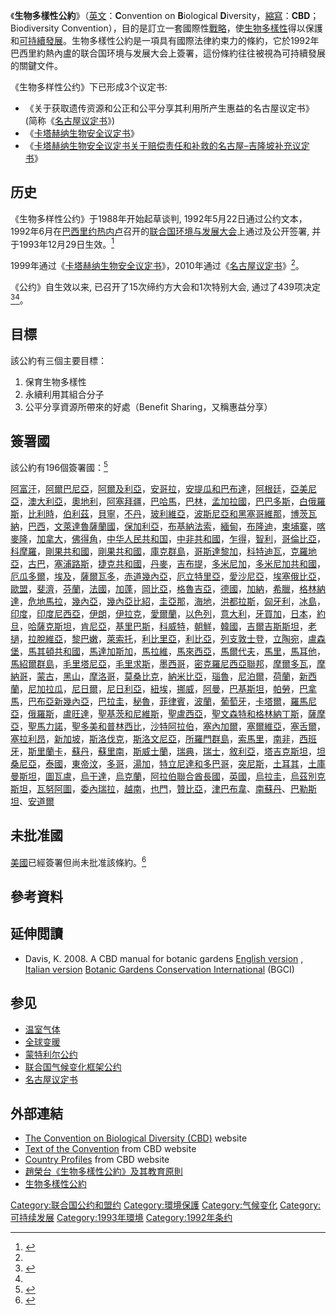 {{Infobox Treaty
| name                = 生物多樣性公約
| long_name           =
| image               =
| image_width         =250px
| caption             = 公約文獻
| type                =
| date_drafted        =
| date_signed         = 1992年6月5日
| location_signed     = [[巴西|巴西]][[里約熱內盧|里約熱內盧]]
| date_sealed         =
| date_effective      = 1993年12月29日
| condition_effective = 不少於30國簽署
| date_expiration     =
| signatories         =168
| parties             =193
| ratifiers           =
| depositor           = [[聯合國秘書長|聯合國秘書長]]
| language            =
| languages           = 阿拉伯文、中文、英文、法文、俄文和西班牙文
| wikisource          =生物多樣性公約
}}

《'''生物多樣性公約'''》（[[英文|英文]]：'''C'''onvention on '''B'''iological '''D'''iversity，[[縮寫|縮寫]]：'''CBD'''；Biodiversity Convention），目的是訂立一套國際性[[戰略|戰略]]，使[[生物多樣性|生物多樣性]]得以保護和[[可持續發展|可持續發展]]。生物多樣性公約是一項具有國際法律約束力的條約，它於1992年巴西里約熱內盧的联合国环境与发展大会上簽署，這份條約往往被視為可持續發展的關鍵文件。

《生物多样性公约》下已形成3个议定书: 
*《关于获取遗传资源和公正和公平分享其利用所产生惠益的名古屋议定书》(简称《[[名古屋议定书|名古屋议定书]]》)
*《[[卡塔赫纳生物安全议定书|卡塔赫纳生物安全议定书]]》
*《[[卡塔赫纳生物安全议定书关于赔偿责任和补救的名古屋–吉隆坡补充议定书|卡塔赫纳生物安全议定书关于赔偿责任和补救的名古屋–吉隆坡补充议定书]]》

==历史==
《生物多样性公约》于1988年开始起草谈判, 1992年5月22日通过公约文本，1992年6月在[[巴西|巴西]][[里约热内卢|里约热内卢]]召开的[[联合国环境与发展大会|联合国环境与发展大会]]上通过及公开签署, 并于1993年12月29日生效。<ref name="biods.2021053">{{cite journal |last1=Xue |first1=Dayuan |title=China’s implementation of the Convention on Biological Diversity has entered a new era |journal=Biodiversity Science |date=2021 |volume=29 |issue=2 |pages=131–132 |doi=10.17520/biods.2021053}}</ref>

1999年通过《[[卡塔赫纳生物安全议定书|卡塔赫纳生物安全议定书]]》，2010年通过《[[名古屋议定书|名古屋议定书]]》<ref name="biods.2021053" />。

《公约》自生效以来, 已召开了15次缔约方大会和1次特别大会, 通过了439项决定<ref>{{cite news|title=生物多样性检察保护亮相COP15盛会|url=http://news.jcrb.com/jszx/202110/t20211012_2326627.html|author=肖凤珍|publisher=[[正义网|正义网]]|date=2021-10-12|language=zh|author2=杨阳洋}}</ref><ref name="biods.2021053" />。

== 目標 ==
該公約有三個主要目標：
# 保育生物多樣性
# 永續利用其組合分子
# 公平分享資源所帶來的好處（Benefit Sharing，又稱惠益分享）

== 簽署國 ==
該公約有196個簽署國：<ref>{{cite web|url=http://www.cbd.int/convention/parties/list/|title=CBD List of Parties|access-date=2010-08-28|archive-date=2011-01-24|archive-url=https://web.archive.org/web/20110124005746/http://www.cbd.int/convention/parties/list/|dead-url=no}}</ref>

[[阿富汗|阿富汗]]，[[阿爾巴尼亞|阿爾巴尼亞]]，[[阿爾及利亞|阿爾及利亞]]，[[安哥拉|安哥拉]]，[[安提瓜和巴布達|安提瓜和巴布達]]，[[阿根廷|阿根廷]]，[[亞美尼亞|亞美尼亞]]，[[澳大利亞|澳大利亞]]，[[奧地利|奧地利]]，[[阿塞拜疆|阿塞拜疆]]，[[巴哈馬|巴哈馬]]，[[巴林|巴林]]，[[孟加拉國|孟加拉國]]，[[巴巴多斯|巴巴多斯]]，[[白俄羅斯|白俄羅斯]]，[[比利時|比利時]]，[[伯利茲|伯利茲]]，[[貝寧|貝寧]]，[[不丹|不丹]]，[[玻利維亞|玻利維亞]]，[[波斯尼亞和黑塞哥維那|波斯尼亞和黑塞哥維那]]，[[博茨瓦納|博茨瓦納]]，[[巴西|巴西]]，[[文萊達魯薩蘭國|文萊達魯薩蘭國]]，[[保加利亞|保加利亞]]，[[布基納法索|布基納法索]]，[[緬甸|緬甸]]，[[布隆迪|布隆迪]]，[[柬埔寨|柬埔寨]]，[[喀麥隆|喀麥隆]]，[[加拿大|加拿大]]，[[佛得角|佛得角]]，[[中华人民共和国|中华人民共和国]]，[[中非共和國|中非共和國]]，[[乍得|乍得]]，[[智利|智利]]，[[哥倫比亞|哥倫比亞]]，[[科摩羅|科摩羅]]，[[剛果共和國|剛果共和國]]，[[剛果共和國|剛果共和國]]，[[庫克群島|庫克群島]]，[[哥斯達黎加|哥斯達黎加]]，[[科特迪瓦|科特迪瓦]]，[[克羅地亞|克羅地亞]]，[[古巴|古巴]]，[[塞浦路斯|塞浦路斯]]，[[捷克共和國|捷克共和國]]，[[丹麥|丹麥]]，[[吉布提|吉布提]]，[[多米尼加|多米尼加]]，[[多米尼加共和國|多米尼加共和國]]，[[厄瓜多爾|厄瓜多爾]]，[[埃及|埃及]]，[[薩爾瓦多|薩爾瓦多]]，[[赤道幾內亞|赤道幾內亞]]，[[厄立特里亞|厄立特里亞]]，[[愛沙尼亞|愛沙尼亞]]，[[埃塞俄比亞|埃塞俄比亞]]，[[歐盟|歐盟]]，[[斐濟|斐濟]]，[[芬蘭|芬蘭]]，[[法國|法國]]，[[加蓬|加蓬]]，[[岡比亞|岡比亞]]，[[格魯吉亞|格魯吉亞]]，[[德國|德國]]，[[加納|加納]]，[[希臘|希臘]]，[[格林納達|格林納達]]，[[危地馬拉|危地馬拉]]，[[幾內亞|幾內亞]]，[[幾內亞比紹|幾內亞比紹]]，[[圭亞那|圭亞那]]，[[海地|海地]]，[[洪都拉斯|洪都拉斯]]，[[匈牙利|匈牙利]]，[[冰島|冰島]]，[[印度|印度]]，[[印度尼西亞|印度尼西亞]]，[[伊朗|伊朗]]，[[伊拉克|伊拉克]]，[[愛爾蘭|愛爾蘭]]，[[以色列|以色列]]，[[意大利|意大利]]，[[牙買加|牙買加]]，[[日本|日本]]，[[約旦|約旦]]，[[哈薩克斯坦|哈薩克斯坦]]，[[肯尼亞|肯尼亞]]，[[基里巴斯|基里巴斯]]，[[科威特|科威特]]，[[朝鮮|朝鮮]]，[[韓國|韓國]]，[[吉爾吉斯斯坦|吉爾吉斯斯坦]]，[[老撾|老撾]]，[[拉脫維亞|拉脫維亞]]，[[黎巴嫩|黎巴嫩]]，[[萊索托|萊索托]]，[[利比里亞|利比里亞]]，[[利比亞|利比亞]]，[[列支敦士登|列支敦士登]]，[[立陶宛|立陶宛]]，[[盧森堡|盧森堡]]，[[馬其頓共和國|馬其頓共和國]]，[[馬達加斯加|馬達加斯加]]，[[馬拉維|馬拉維]]，[[馬來西亞|馬來西亞]]，[[馬爾代夫|馬爾代夫]]，[[馬里|馬里]]，[[馬耳他|馬耳他]]，[[馬紹爾群島|馬紹爾群島]]，[[毛里塔尼亞|毛里塔尼亞]]，[[毛里求斯|毛里求斯]]，[[墨西哥|墨西哥]]，[[密克羅尼西亞聯邦|密克羅尼西亞聯邦]]，[[摩爾多瓦|摩爾多瓦]]，[[摩納哥|摩納哥]]，[[蒙古|蒙古]]，[[黑山|黑山]]，[[摩洛哥|摩洛哥]]，[[莫桑比克|莫桑比克]]，[[納米比亞|納米比亞]]，[[瑙魯|瑙魯]]，[[尼泊爾|尼泊爾]]，[[荷蘭|荷蘭]]，[[新西蘭|新西蘭]]，[[尼加拉瓜|尼加拉瓜]]，[[尼日爾|尼日爾]]，[[尼日利亞|尼日利亞]]，[[紐埃|紐埃]]，[[挪威|挪威]]，[[阿曼|阿曼]]，[[巴基斯坦|巴基斯坦]]，[[帕勞|帕勞]]，[[巴拿馬|巴拿馬]]，[[巴布亞新幾內亞|巴布亞新幾內亞]]，[[巴拉圭|巴拉圭]]，[[秘魯|秘魯]]，[[菲律賓|菲律賓]]，[[波蘭|波蘭]]，[[葡萄牙|葡萄牙]]，[[卡塔爾|卡塔爾]]，[[羅馬尼亞|羅馬尼亞]]，[[俄羅斯|俄羅斯]]，[[盧旺達|盧旺達]]，[[聖基茨和尼維斯|聖基茨和尼維斯]]，[[聖盧西亞|聖盧西亞]]，[[聖文森特和格林納丁斯|聖文森特和格林納丁斯]]，[[薩摩亞|薩摩亞]]，[[聖馬力諾|聖馬力諾]]，[[聖多美和普林西比|聖多美和普林西比]]，[[沙特阿拉伯|沙特阿拉伯]]，[[塞內加爾|塞內加爾]]，[[塞爾維亞|塞爾維亞]]，[[塞舌爾|塞舌爾]]，[[塞拉利昂|塞拉利昂]]，[[新加坡|新加坡]]，[[斯洛伐克|斯洛伐克]]，[[斯洛文尼亞|斯洛文尼亞]]，[[所羅門群島|所羅門群島]]，[[索馬里|索馬里]]，[[南非|南非]]，[[西班牙|西班牙]]，[[斯里蘭卡|斯里蘭卡]]，[[蘇丹|蘇丹]]，[[蘇里南|蘇里南]]，[[斯威士蘭|斯威士蘭]]，[[瑞典|瑞典]]，[[瑞士|瑞士]]，[[敘利亞|敘利亞]]，[[塔吉克斯坦|塔吉克斯坦]]，[[坦桑尼亞|坦桑尼亞]]，[[泰國|泰國]]，[[東帝汶|東帝汶]]，[[多哥|多哥]]，[[湯加|湯加]]，[[特立尼達和多巴哥|特立尼達和多巴哥]]，[[突尼斯|突尼斯]]，[[土耳其|土耳其]]，[[土庫曼斯坦|土庫曼斯坦]]，[[圖瓦盧|圖瓦盧]]，[[烏干達|烏干達]]，[[烏克蘭|烏克蘭]]，[[阿拉伯聯合酋長國|阿拉伯聯合酋長國]]，[[英國|英國]]，[[烏拉圭|烏拉圭]]，[[烏茲別克斯坦|烏茲別克斯坦]]，[[瓦努阿圖|瓦努阿圖]]，[[委內瑞拉|委內瑞拉]]，[[越南|越南]]，[[也門|也門]]，[[贊比亞|贊比亞]]，[[津巴布韋|津巴布韋]]、[[南蘇丹|南蘇丹]]、[[巴勒斯坦|巴勒斯坦]]、[[安道爾|安道爾]]

== 未批准國 ==
[[美國|美國]]已經簽署但尚未批准該條約。<ref>{{cite news|title=India Presses U.S. to Pass Biotic Treaty|last=Hazarika|first=Sanjoy|work=[[New_York_Times|New York Times]]|date=April 23, 1995|page=1.13}}</ref>

==參考資料==
{{reflist|2}}

==延伸閲讀==
{{refbegin}}
*Davis, K. 2008. A CBD manual for botanic gardens [http://www.bgci.org/files/cbd_manual.pdf English version] {{Wayback|url=http://www.bgci.org/files/cbd_manual.pdf |date=20210218123127 }}, [http://www.bgci.org/files/cbd_manual_italian.pdf Italian version] {{Wayback|url=http://www.bgci.org/files/cbd_manual_italian.pdf |date=20210323182534 }} [[Botanic_Gardens_Conservation_International|Botanic Gardens Conservation International]] (BGCI)
{{refend}}

== 参见 ==
{{div col|2}}
* [[温室气体|温室气体]]
* [[全球变暖|全球变暖]]
* [[蒙特利尔公约|蒙特利尔公约]]
* [[联合国气候变化框架公约|联合国气候变化框架公约]]
* [[名古屋议定书|名古屋议定书]]
{{div col end}}

== 外部連結 ==
{{Sisterlinks}}
* [http://www.cbd.int The Convention on Biological Diversity (CBD)] {{Wayback|url=http://www.cbd.int/ |date=20110223061512 }} website 
* [http://www.cbd.int/convention/convention.shtml Text of the Convention] {{Wayback|url=http://www.cbd.int/convention/convention.shtml |date=20090223105352 }} from CBD website
* [http://www.cbd.int/countries Country Profiles] {{Wayback|url=http://www.cbd.int/countries |date=20210416025449 }} from CBD website
* [https://web.archive.org/web/20060519013504/http://www.ntnu.edu.tw/eec/eeq/38/eeq38-03.doc 趙榮台《生物多樣性公約》及其教育原則] 
* [http://www.cbd.int/doc/legal/cbd-zh.pdf 生物多樣性公約] {{Wayback|url=http://www.cbd.int/doc/legal/cbd-zh.pdf |date=20210218123205 }}

{{Sustainability|state=collapsed}} 

[[Category:联合国公约和盟约|Category:联合国公约和盟约]]
[[Category:環境保護|Category:環境保護]]
[[Category:气候变化|Category:气候变化]]
[[Category:可持续发展|Category:可持续发展]]
[[Category:1993年環境|Category:1993年環境]]
[[Category:1992年条约|Category:1992年条约]]